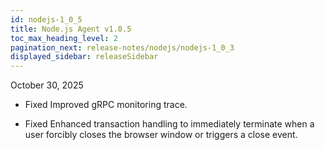 ```yaml
---
id: nodejs-1_0_5
title: Node.js Agent v1.0.5
toc_max_heading_level: 2
pagination_next: release-notes/nodejs/nodejs-1_0_3
displayed_sidebar: releaseSidebar
---
```


October 30, 2025

- <Status priority='0'>Fixed</Status> Improved gRPC monitoring trace.

- <Status priority='0'>Fixed</Status> Enhanced transaction handling to immediately terminate when a user forcibly closes the browser window or triggers a close event.


<DownloadNode2 ver="1.0.5" />